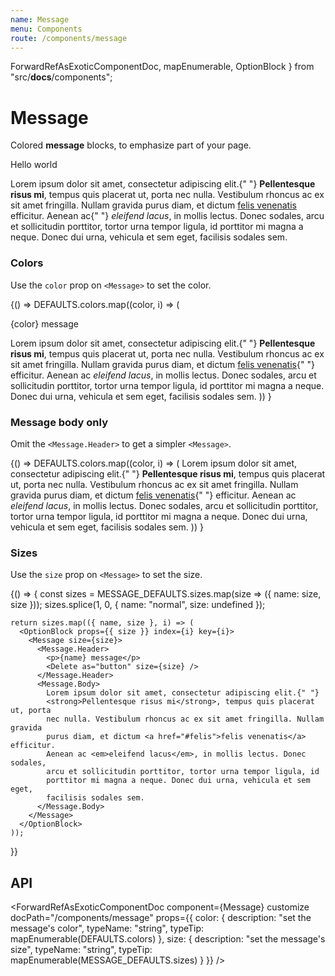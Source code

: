 ```yaml
---
name: Message
menu: Components
route: /components/message
---
```



  ForwardRefAsExoticComponentDoc,
  mapEnumerable,
  OptionBlock
} from "src/__docs__/components";

# Message

Colored **message** blocks, to emphasize part of your page.

<Playground>
  <Message>
    <Message.Header>
      <p>Hello world</p>
      <Delete as="button" />
    </Message.Header>
    <Message.Body>
      Lorem ipsum dolor sit amet, consectetur adipiscing elit.{" "}
      <strong>Pellentesque risus mi</strong>, tempus quis placerat ut, porta nec
      nulla. Vestibulum rhoncus ac ex sit amet fringilla. Nullam gravida purus
      diam, et dictum <a href="#felis">felis venenatis</a> efficitur. Aenean ac{" "}
      <em>eleifend lacus</em>, in mollis lectus. Donec sodales, arcu et
      sollicitudin porttitor, tortor urna tempor ligula, id porttitor mi magna a
      neque. Donec dui urna, vehicula et sem eget, facilisis sodales sem.
    </Message.Body>
  </Message>
</Playground>

### Colors

Use the `color` prop on `<Message>` to set the color.

<Playground>
  {() =>
    DEFAULTS.colors.map((color, i) => (
      <OptionBlock props={{ color }} index={i} key={i}>
        <Message color={color}>
          <Message.Header>
            <p>{color} message</p>
            <Delete as="button" />
          </Message.Header>
          <Message.Body>
            Lorem ipsum dolor sit amet, consectetur adipiscing elit.{" "}
            <strong>Pellentesque risus mi</strong>, tempus quis placerat ut,
            porta nec nulla. Vestibulum rhoncus ac ex sit amet fringilla. Nullam
            gravida purus diam, et dictum <a href="#felis">felis venenatis</a>{" "}
            efficitur. Aenean ac <em>eleifend lacus</em>, in mollis lectus.
            Donec sodales, arcu et sollicitudin porttitor, tortor urna tempor
            ligula, id porttitor mi magna a neque. Donec dui urna, vehicula et
            sem eget, facilisis sodales sem.
          </Message.Body>
        </Message>
      </OptionBlock>
    ))
  }
</Playground>

### Message body only

Omit the `<Message.Header>` to get a simpler `<Message>`.

<Playground>
  {() =>
    DEFAULTS.colors.map((color, i) => (
      <OptionBlock props={{ color }} index={i} key={i}>
        <Message color={color}>
          <Message.Body>
            Lorem ipsum dolor sit amet, consectetur adipiscing elit.{" "}
            <strong>Pellentesque risus mi</strong>, tempus quis placerat ut,
            porta nec nulla. Vestibulum rhoncus ac ex sit amet fringilla. Nullam
            gravida purus diam, et dictum <a href="#felis">felis venenatis</a>{" "}
            efficitur. Aenean ac <em>eleifend lacus</em>, in mollis lectus.
            Donec sodales, arcu et sollicitudin porttitor, tortor urna tempor
            ligula, id porttitor mi magna a neque. Donec dui urna, vehicula et
            sem eget, facilisis sodales sem.
          </Message.Body>
        </Message>
      </OptionBlock>
    ))
  }
</Playground>

### Sizes

Use the `size` prop on `<Message>` to set the size.

<Playground>
  {() => {
    const sizes = MESSAGE_DEFAULTS.sizes.map(size => ({ name: size, size }));
    sizes.splice(1, 0, { name: "normal", size: undefined });

    return sizes.map(({ name, size }, i) => (
      <OptionBlock props={{ size }} index={i} key={i}>
        <Message size={size}>
          <Message.Header>
            <p>{name} message</p>
            <Delete as="button" size={size} />
          </Message.Header>
          <Message.Body>
            Lorem ipsum dolor sit amet, consectetur adipiscing elit.{" "}
            <strong>Pellentesque risus mi</strong>, tempus quis placerat ut, porta
            nec nulla. Vestibulum rhoncus ac ex sit amet fringilla. Nullam gravida
            purus diam, et dictum <a href="#felis">felis venenatis</a> efficitur.
            Aenean ac <em>eleifend lacus</em>, in mollis lectus. Donec sodales,
            arcu et sollicitudin porttitor, tortor urna tempor ligula, id
            porttitor mi magna a neque. Donec dui urna, vehicula et sem eget,
            facilisis sodales sem.
          </Message.Body>
        </Message>
      </OptionBlock>
    ));

}}

</Playground>

## API

<ForwardRefAsExoticComponentDoc
  component={Message}
  customize
  docPath="/components/message"
  props={{
    color: {
      description: "set the message's color",
      typeName: "string",
      typeTip: mapEnumerable(DEFAULTS.colors)
    },
    size: {
      description: "set the message's size",
      typeName: "string",
      typeTip: mapEnumerable(MESSAGE_DEFAULTS.sizes)
    }
  }}
/>

<ForwardRefAsExoticComponentDoc
  component={Message.Body}
  docPath="/components/message"
/>

<ForwardRefAsExoticComponentDoc
  component={Message.Header}
  docPath="/components/message"
/>
